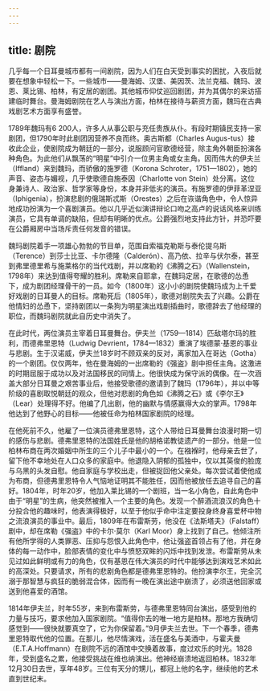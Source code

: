 ```yaml
---
---
---
```

title: 剧院
---




几乎每一个日耳曼城市都有一间剧院，因为人们在白天受到事实的困扰，入夜后就要在想象中轻松一下。一些城市——曼海姆、汉堡、美因茨、法兰克福、魏玛、波恩、莱比锡、柏林，有定居的剧团。其他城市仰仗巡回剧团，并为其偶尔的来访搭建临时舞台。曼海姆剧院在艺人与演出方面，柏林在接待与薪资方面，魏玛在古典戏剧艺术方面享有盛誉。

1789年魏玛有6 200人，许多人从事公职与充任贵族从仆。有段时期镇民支持一家剧团，但1790年时此剧团因营养不良而终。奥古斯都（Charles Augus-tus）接收此企业，使剧院成为朝廷的一部分，说服顾问官歌德经营，除主角外朝臣扮演各种角色。为此他们从飘荡的“明星”中引介一位男主角或女主角。因而伟大的伊夫兰（Iffland）来到魏玛，而骄傲的施罗德（Korona Schroter，1751—1802），她的声音、姿态与媚视，几乎使歌德自施泰因（Charlotte von Stein）处分离。这位身兼诗人、政治家、哲学家等身份，本身并非低劣的演员。有施罗德的伊菲革涅亚（Iphigenia），扮演悲剧的俄瑞斯忒斯（Orestes）之后在诙谐角色中，令人惊异地成功扮演为一个喜剧演员。他以几乎近似演讲辩论口吻之高卢的说话风格来训练演员，它具有单调的缺陷，但却有明晰的优点。公爵强烈地支持此方针，并恐吓要在公爵厢房中当场斥责任何发音的错误。

魏玛剧院着手一项雄心勃勃的节目单，范围自索福克勒斯与泰伦提乌斯（Terence）到莎士比亚、卡尔德隆（Calderón）、高乃依、拉辛与伏尔泰，甚至到弗里德里希与施莱格尔的当代戏剧，并以席勒的《沸腾之石》（Wallenstein，1798年）来达到值得夸耀的胜利。席勒来自耶拿，在魏玛定居，在歌德的怂恿下，成为剧团经理骨干的一员。如今（1800年）这小小的剧院使魏玛成为上千爱好戏剧的日耳曼人的目标。席勒死后（1805年），歌德对剧院失去了兴趣。公爵在他情妇的怂恿下，坚持剧团以一条狗为明星演出戏剧插曲时，歌德辞去了他经理的职位，而魏玛剧院就此自历史中消失了。

在此时代，两位演员主宰着日耳曼舞台。伊夫兰（1759—1814）匹敌塔尔玛的胜利，而德弗里恩特（Ludwig Devrient，1784—1832）重演了埃德蒙·基恩的事业与悲剧。生于汉诺威，伊夫兰18岁时不顾双亲的反对，离家加入在哥达（Gotha）的一个剧团。仅仅两年，他在曼海姆的一出席勒的《强盗》剧中担任主角。这激进的时期屈服于成功以及对法国移民的同情上。他很快成为保守派的偶像。在一次涵盖大部分日耳曼之艰苦事业后，他接受歌德的邀请到了魏玛（1796年），并以中等阶级的喜剧取悦朝廷的观众，但他对悲剧的角色如《沸腾之石》或《李尔王》（Lear）处理得不好。他编了几出剧，他的幽默与情感赢得大众的掌声。1798年他达到了他野心的目标——他被任命为柏林国家剧院的经理。

在他死前不久，他雇了一位演员德弗里恩特，这个人带给日耳曼舞台浪漫时期一切的感伤与悲剧。德弗里恩特的法国姓氏是他的胡格诺教徒遗产的一部分。他是一位柏林布商在两次婚姻中所生的三个儿子中最小的一个。在襁褓时，他母亲去世了，留下他不幸地处在人口众多的家庭中。他退隐入阴郁的孤独中，仅以其英俊的脸庞与乌黑的头发自慰。他自家庭与学校出走，但被捉回他父亲处。每次尝试着使他成为布商，但德弗里恩特令人气恼地证明其不能胜任，因而他被放任去追寻自己的喜好。1804年，时年20岁，他加入莱比锡的一个剧班，当一名小角色，自此角色中由于“明星”的生病，他突然被推入一个主要的角色。发现一个醉酒流浪汉的角色十分投合他的趣味时，他表演得极好，以至于他似乎命中注定要投身终身喜爱杯中物之流浪演员的事业中。最后，1809年在布雷斯劳，他没在《法斯塔夫》（Falstaff）剧中，却在席勒《强盗》中的卡尔·莫尔（Karl Moor）身上找到了自己。他倾注所有他所学得的人类罪恶、压抑与怨恨入此角色中，他让强盗首领占有了他，并在身体的每一动作中，脸部表情的变化中与愤怒双眸的闪烁中找到发泄。布雷斯劳从未见过如此鲜明或有力的角色，仅有基恩在伟大演员的时代中能够达到演戏艺术如此的高深处。只要请求，所有的悲剧角色都是德弗里恩特的。他扮演李尔王，完全沉溺于那智慧与疯狂的脆弱混合体，因而有一晚在演出途中崩溃了，必须送他回家或送到他喜爱的酒馆。

1814年伊夫兰，时年55岁，来到布雷斯劳，与德弗里恩特同台演出，感受到他的力量与技巧，要求他加入国家剧院。“值得你去的唯一地方是柏林。那地方我确切感觉到——很快就要真空了，它为你保留着。”9月伊夫兰去世。下一个春季，德弗里恩特取代他的位置。在那儿，他尽情演戏，活在盛名与美酒中，与霍夫曼（E.T.A.Hoffmann）在剧院不远的酒馆中交换着故事，度过欢乐的时光。1828年，受到盛名之累，他接受挑战在维也纳演出。他神经崩溃地返回柏林。1832年12月30日去世，享年48岁。三位有天分的甥儿，都冠上他的名字，继续他的艺术直到世纪末。
